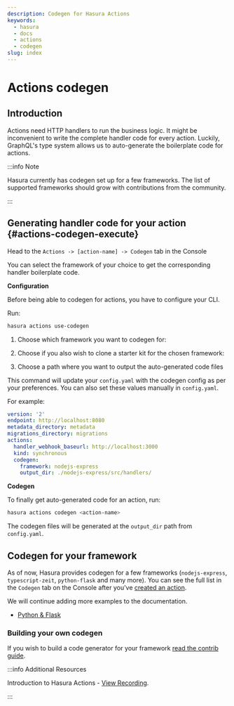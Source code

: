 ```yaml
---
description: Codegen for Hasura Actions
keywords:
  - hasura
  - docs
  - actions
  - codegen
slug: index
---
```



# Actions codegen

## Introduction

Actions need HTTP handlers to run the business logic. It might be inconvenient to write the complete handler code for
every action. Luckily, GraphQL's type system allows us to auto-generate the boilerplate code for actions.

:::info Note

Hasura currently has codegen set up for a few frameworks. The list of supported frameworks should grow with
contributions from the community.

:::

## Generating handler code for your action {#actions-codegen-execute}

<Tabs groupId="user-preference" className="api-tabs">
<TabItem value="console" label="Console">

Head to the `Actions -> [action-name] -> Codegen` tab in the Console

You can select the framework of your choice to get the corresponding handler boilerplate code.

<Thumbnail src="/img/actions/console-codegen-tab.png" alt="Console codegen tab" />

</TabItem>
<TabItem value="cli" label="CLI">

**Configuration**

Before being able to codegen for actions, you have to configure your CLI.

Run:

```bash
hasura actions use-codegen
```

1.  Choose which framework you want to codegen for:

    <Thumbnail src="/img/actions/cli-framework-prompt.png" alt="CLI Framework Prompt" />

2.  Choose if you also wish to clone a starter kit for the chosen framework:

    <Thumbnail src="/img/actions/cli-starter-kit-prompt.png" alt="CLI Starter Kit Prompt" />

3.  Choose a path where you want to output the auto-generated code files
    <Thumbnail src="/img/actions/cli-output-dir-prompt.png" alt="CLI Starter Kit Prompt" />

This command will update your `config.yaml` with the codegen config as per your preferences. You can also set these
values manually in `config.yaml`.

For example:

```yaml {8-10}
version: '2'
endpoint: http://localhost:8080
metadata_directory: metadata
migrations_directory: migrations
actions:
  handler_webhook_baseurl: http://localhost:3000
  kind: synchronous
  codegen:
    framework: nodejs-express
    output_dir: ./nodejs-express/src/handlers/
```

**Codegen**

To finally get auto-generated code for an action, run:

```bash
hasura actions codegen <action-name>
```

The codegen files will be generated at the `output_dir` path from `config.yaml`.

</TabItem>
</Tabs>

## Codegen for your framework

As of now, Hasura provides codegen for a few frameworks (`nodejs-express`, `typescript-zeit`, `python-flask` and many
more). You can see the full list in the `Codegen` tab on the Console after you've
[created an action](/actions/create.mdx).

We will continue adding more examples to the documentation.

- [Python & Flask](/actions/codegen/python-flask.mdx)

### Building your own codegen

If you wish to build a code generator for your framework
[read the contrib guide](https://github.com/hasura/codegen-assets/blob/master/builder-kit/README.md).

:::info Additional Resources

Introduction to Hasura Actions -
[View Recording](https://hasura.io/events/webinar/hasura-actions/?pg=docs&plcmt=body&cta=view-recording&tech=).

:::
